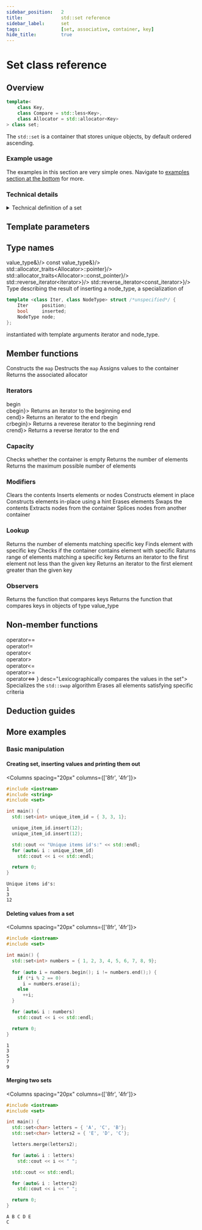 ```yaml
---
sidebar_position:	2
title:				std::set reference
sidebar_label:		set
tags:				[set, associative, container, key]
hide_title:			true
---
```



<NotFinished />

# Set class reference

## Overview

<Tabs>
<TabItem value="detailed" label="Detailed" default>

```cpp
template<
    class Key,
    class Compare = std::less<Key>,
    class Allocator = std::allocator<Key>
> class set;
```

</TabItem>
</Tabs>

The `std::set` is a container that stores unique objects, by default ordered ascending.

### Example usage

The examples in this section are very simple ones. Navigate to [examples section at the bottom](#more-examples) for more.

<ImproveSection />

### Technical details

<details>
<summary>Technical definition of a set</summary>
<div>

std::set is an associative container that contains a sorted set of unique objects of type Key. Sorting is done using the key comparison function Compare. Search, removal, and insertion operations have logarithmic complexity. Sets are usually implemented as red-black trees.

Everywhere the standard library uses the Compare requirements, uniqueness is determined by using the equivalence relation. In imprecise terms, two objects a and b are considered equivalent if neither compares less than the other: !comp(a, b) && !comp(b, a).

std::set meets the requirements of Container, AllocatorAwareContainer, AssociativeContainer and ReversibleContainer. 

</div>
</details>

<ClassSummary name="set" namespaces="std" folder="set" headerName="set">

## Template parameters

<SymbolTable noTraits>
	<Symbol name="Key"		desc="The type of stored keys"/>
	<Symbol name="Compare" 		desc="Key comparison function"/>
	<Symbol name="Allocator" 		desc="Is responsible for allocating and deallocating memory"/>
</SymbolTable>

## Type names

<SymbolTable>
	<Symbol pub name="key_type"				desc="Key"/>
	<Symbol pub name="value_type" 				desc="Key"/>
	<Symbol pub name="size_type"			desc="Unsigned integer type"/>
	<Symbol pub name="difference_type"				desc="Signed integer type"/>
	<Symbol pub name="key_compare"			desc="Compare"/>
	<Symbol pub name="value_compare"				desc="Compare"/>
	<Symbol pub name="allocator_type" 				desc="Allocator"/>
	<Symbol pub name="reference"			desc={<code>value_type&</code>}/>
	<Symbol pub name="const_reference"				desc={<code>const value_type&</code>}/>
	<Symbol pub name="pointer"			desc={<code>std::allocator_traits&lt;Allocator&gt;::pointer</code>}/>
	<Symbol pub name="const_pointer"			desc={<code>std::allocator_traits&lt;Allocator&gt;::const_pointer</code>}/>
	<Symbol pub name="iterator"			desc="Constant LegacyBidirectionalIterator to value_type"/>
	<Symbol pub name="const_iterator"			desc="LegacyBidirectionalIterator to const value_type"/>
	<Symbol pub name="reverse_iterator"			desc={<code>std::reverse_iterator&lt;iterator&gt;</code>}/>
	<Symbol pub name="const_reverse_iterator"			desc={<code>std::reverse_iterator&lt;const_iterator&gt;</code>}/>
	<Symbol pub name="node_type"			desc="A specialization of node handle representing a container node"/>
<Symbol pub name="insert_return_type">
Type describing the result of inserting a node_type, a specialization of

```cpp
template <class Iter, class NodeType> struct /*unspecified*/ {
    Iter     position;
    bool     inserted;
    NodeType node;
};
```
instantiated with template arguments iterator and node_type.
</Symbol>
</SymbolTable>

## Member functions

<SymbolTable>	
	<Symbol pub autoLink linkName="constructor" name="(constructor)">
		Constructs the <code>map</code>
	</Symbol>
	<Symbol pub autoLink linkName="destructor" name="(destructor)">
		Destructs the <code>map</code>
	</Symbol>
	<Symbol pub autoLink linkName="operator=" name="operator=">
		Assigns values to the container
	</Symbol>
	<Symbol pub autoLink linkName="get_allocator" name="get_allocator">
		Returns the associated allocator
	</Symbol>

</SymbolTable>

### Iterators

<SymbolTable>	
	<Symbol pub autoLink linkName="begin" name={<>begin<br/>cbegin</>}>
		Returns an iterator to the beginning
	</Symbol>
	<Symbol pub autoLink linkName="end" name={<>end<br/>cend</>}>
		Returns an iterator to the end
	</Symbol>
	<Symbol pub autoLink linkName="crbegin" name={<>rbegin<br/>crbegin</>}>
		Returns a reverese iterator to the beginning
	</Symbol>
	<Symbol pub autoLink linkName="crend" name={<>rend<br/>crend</>}>
		Returns a reverse iterator to the end
	</Symbol>
</SymbolTable>

### Capacity

<SymbolTable>
	<Symbol pub autoLink linkName="empty" name="empty">
		Checks whether the container is empty
	</Symbol>
	<Symbol pub autoLink linkName="size" name="size">
		Returns the number of elements
	</Symbol>
	<Symbol pub autoLink linkName="max_size" name="max_size">
		Returns the maximum possible number of elements
	</Symbol>
</SymbolTable>

### Modifiers

<SymbolTable>
	<Symbol pub autoLink linkName="clear" name="clear">
		Clears the contents
	</Symbol>
	<Symbol pub autoLink linkName="insert" name="insert">
		Inserts elements or nodes
	</Symbol>
	<Symbol pub autoLink linkName="emplace" name="emplace">
		Constructs element in place
	</Symbol>
	<Symbol pub autoLink linkName="emplace_hint" name="emplace_hint">
		Constructs elements in-place using a hint
	</Symbol>
	<Symbol pub autoLink linkName="erase" name="erase">
		Erases elements
	</Symbol>
	<Symbol pub autoLink linkName="swap" name="swap">
		Swaps the contents
	</Symbol>
	<Symbol pub autoLink linkName="extract" name="extract">
		Extracts nodes from the container
	</Symbol>
	<Symbol pub autoLink linkName="merge" name="merge">
		Splices nodes from another container
	</Symbol>
</SymbolTable>

### Lookup

<SymbolTable>
	<Symbol pub autoLink linkName="count" name="count">
		Returns the number of elements matching specific key
	</Symbol>
	<Symbol pub autoLink linkName="find" name="find">
		Finds element with specific key
	</Symbol>
	<Symbol pub autoLink linkName="contains" name="contains">
		Checks if the container contains element with specific
	</Symbol>
	<Symbol pub autoLink linkName="equal_range" name="equal_range">
		Raturns range of elements matching a specific key
	</Symbol>
	<Symbol pub autoLink linkName="lower_bound" name="lower_bound">
		Returns an iterator to the first element not less than the given key
	</Symbol>
	<Symbol pub autoLink linkName="upper_bound" name="upper_bound">
		Returns an iterator to the first element greater than the given key
	</Symbol>
</SymbolTable>

### Observers

<SymbolTable>
	<Symbol pub autoLink linkName="Key_comp" name="key_comp">
		Returns the function that compares keys
	</Symbol>
	<Symbol pub autoLink linkName="value_comp" name="value_comp">
		Returns the function that compares keys in objects of type value_type
	</Symbol>
</SymbolTable>

## Non-member functions

<SymbolTable noTraits>
	<Symbol name={<>
				operator==<br/>
				operator!=<br/>
				operator&lt;<br/>
				operator&gt;<br/>
				operator&lt;=<br/>
				operator&gt;=<br/>
				operator&lt;=&gt;
			</>}
			desc="Lexicographically compares the values in the set">
	</Symbol>
	<Symbol pub autoLink linkName="std::swap" name="std::swap">
		Specializes the <code>std::swap</code> algorithm
	</Symbol>
	<Symbol pub autoLink linkName="erase_if" name="erase_if">
		Erases all elements satisfying specific criteria
	</Symbol>
</SymbolTable>

</ClassSummary>


## Deduction guides

<ImproveSection />

## More examples

### Basic manipulation

#### Creating set, inserting values and printing them out

<Columns spacing="20px" columns={['8fr', '4fr']}>
<div>

```cpp
#include <iostream>
#include <string>
#include <set>

int main() {
  std::set<int> unique_item_id = { 3, 3, 1};

  unique_item_id.insert(12);
  unique_item_id.insert(12);

  std::cout << "Unique items id's:" << std::endl;
  for (auto& i : unique_item_id)
    std::cout << i << std::endl;

  return 0;
}
```

</div>
<div>

```plaintext title="Result"
Unique items id's:
1
3
12
```
</div>

</Columns>

#### Deleting values from a set

<Columns spacing="20px" columns={['8fr', '4fr']}>
<div>

```cpp
#include <iostream>
#include <set>

int main() {
  std::set<int> numbers = { 1, 2, 3, 4, 5, 6, 7, 8, 9};
  
  for (auto i = numbers.begin(); i != numbers.end();) {
    if (*i % 2 == 0)
      i = numbers.erase(i);
    else
      ++i;
  }

  for (auto& i : numbers)
    std::cout << i << std::endl;

  return 0;
}
```

</div>
<div>

```plaintext title="Result"
1
3
5
7
9
```
</div>

</Columns>

#### Merging two sets

<Columns spacing="20px" columns={['8fr', '4fr']}>
<div>

```cpp
#include <iostream>
#include <set>

int main() {
  std::set<char> letters = { 'A', 'C', 'B'};
  std::set<char> letters2 = { 'E', 'D', 'C'};

  letters.merge(letters2);

  for (auto& i : letters)
    std::cout << i << " ";

  std::cout << std::endl;

  for (auto& i : letters2)
    std::cout << i << " ";

  return 0;
}
```

</div>
<div>

```plaintext title="Result"
A B C D E
C
```
</div>

</Columns>